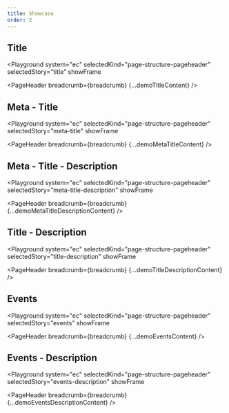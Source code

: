 ```yaml
---
title: Showcase
order: 2
---
```




## Title

<Playground
  system="ec"
  selectedKind="page-structure-pageheader"
  selectedStory="title"
  showFrame
>
  <PageHeader breadcrumb={breadcrumb} {...demoTitleContent} />
</Playground>

## Meta - Title

<Playground
  system="ec"
  selectedKind="page-structure-pageheader"
  selectedStory="meta-title"
  showFrame
>
  <PageHeader breadcrumb={breadcrumb} {...demoMetaTitleContent} />
</Playground>

## Meta - Title - Description

<Playground
  system="ec"
  selectedKind="page-structure-pageheader"
  selectedStory="meta-title-description"
  showFrame
>
  <PageHeader breadcrumb={breadcrumb} {...demoMetaTitleDescriptionContent} />
</Playground>

## Title - Description

<Playground
  system="ec"
  selectedKind="page-structure-pageheader"
  selectedStory="title-description"
  showFrame
>
  <PageHeader breadcrumb={breadcrumb} {...demoTitleDescriptionContent} />
</Playground>

## Events

<Playground
  system="ec"
  selectedKind="page-structure-pageheader"
  selectedStory="events"
  showFrame
>
  <PageHeader breadcrumb={breadcrumb} {...demoEventsContent} />
</Playground>

## Events - Description

<Playground
  system="ec"
  selectedKind="page-structure-pageheader"
  selectedStory="events-description"
  showFrame
>
  <PageHeader breadcrumb={breadcrumb} {...demoEventsDescriptionContent} />
</Playground>
